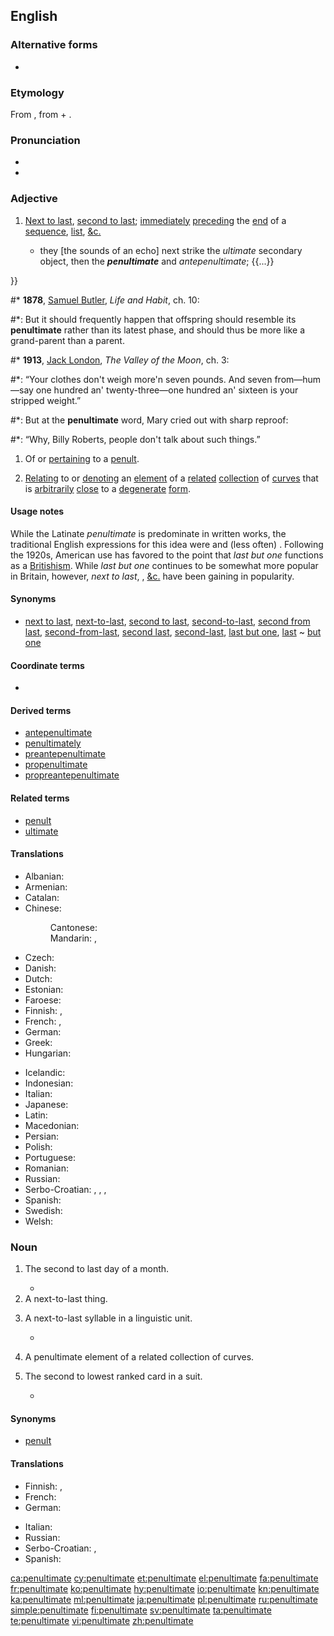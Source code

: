{{was wotd|2006|November|29}}
==English==

===Alternative forms===
* {{l|en|pænultimate}}

===Etymology===
From {{etyl|la|en}} {{term|paenultimus|lang=la}}, from {{term|paene||almost}} + {{term|ultimus||last}}.

===Pronunciation===
* {{IPA|/pɪˈnʌltɪmət/|lang=en}}
* {{audio|en-us-penultimate.ogg|Audio (US)|lang=en}}

===Adjective===
{{en-adj|-}}

# {{context|UK|in|_|US|_|usage|_|usually|_|formal|literary|or|_|scholarly|lang=en}} [[next to last|Next to last]], [[second to last]]; [[immediately]] [[preceding]] the [[end]] of a [[sequence]], [[list]], [[&c.]]
#* {{quote-book
|year= 1677
|isbn=
|date=
|author= {{w|Robert Plot}}
|title= The natural history of Oxford-shire: Being an Essay Toward the Natural History of England
|url= http://books.google.com/books?id=EUqd_M1x40QC&pg=PA15
|page= 15
|chapter= Of the Heavens and Air
|passage= {{...}} they [the sounds of an echo] next strike the ''ultimate'' secondary object, then the '''''penultimate''''' and ''antepenultimate''; {{...}}
}}
#* '''1878''', [[w:Samuel Butler (novelist)|Samuel Butler]], ''Life and Habit'', ch. 10:
#*: But it should frequently happen that offspring should resemble its '''penultimate''' rather than its latest phase, and should thus be more like a grand-parent than a parent.
#* '''1913''', [[w:Jack London|Jack London]], ''The Valley of the Moon'', ch. 3:
#*: “Your clothes don't weigh more'n seven pounds. And seven from—hum—say one hundred an' twenty-three—one hundred an' sixteen is your stripped weight.”
#*: But at the '''penultimate''' word, Mary cried out with sharp reproof:
#*: “Why, Billy Roberts, people don't talk about such things.”
# {{context|linguistics|lang=en}} Of or [[pertaining]] to a [[penult]].
# {{context|math|rare|lang=en}} [[relating|Relating]] to or [[denoting]] an [[element]] of a [[related]] [[collection]] of [[curve]]s that is [[arbitrarily]] [[close]] to a [[degenerate]] [[form]].

====Usage notes====
While the Latinate ''penultimate'' is predominate in written works, the traditional English expressions for this idea were {{term|last but one}} and (less often) {{term|second last}}. Following the 1920s, American use has favored {{term|next to last}} to the point that ''last but one'' functions as a [[Britishism]]. While ''last but one'' continues to be somewhat more popular in Britain, however, ''next to last'', {{term|second to last}}, [[&c.]] have been gaining in popularity.

====Synonyms====
* {{sense|immediately preceding the end of a list, sequence, &c.}} [[next to last]], [[next-to-last]], [[second to last]], [[second-to-last]], [[second from last]], [[second-from-last]], [[second last]], [[second-last]], {{context|now|_|chiefly|UK}} [[last but one]], [[last]] ~ [[but]] [[one]]

====Coordinate terms====
* {{syllable adjectives}}

====Derived terms====
* [[antepenultimate]]
* [[penultimately]]
* [[preantepenultimate]]
* [[propenultimate]]
* [[propreantepenultimate]]

====Related terms====
* [[penult]]
* [[ultimate]]

====Translations====
{{trans-top|next-to-last in a sequence}}
* Albanian: {{t|sq|parafundit}}
* Armenian: {{t|hy|նախավերջին|sc=Armn}}
* Catalan: {{t|ca|penúltim}}
* Chinese:
*: Cantonese: {{t|yue|尾二|tr=mei1 ji2|sc=Hani}}
*: Mandarin: {{t|cmn|倒數第二的|sc=Hani}}, {{t|cmn|倒数第二的|tr=dàoshǔ dì'èr de|sc=Hani}}
* Czech: {{t+|cs|předposlední}}
* Danish: {{t|da|næstsidst}}
* Dutch: {{t|nl|voorlaatste}}
* Estonian: {{t+|et|eelviimane}}
* Faroese: {{t|fo|næstsíðstur}}
* Finnish: {{t|fi|toiseksi viimeinen}}, {{t|fi|viimeistä edellinen}}
* French: {{t+|fr|avant-dernier}}, {{t+|fr|pénultième}}
* German: {{t|de|vorletzt}}
* Greek: {{t+|el|προτελευταίος|m|tr=proteleftaíos|sc=Grek}}
* Hungarian: {{t+|hu|utolsó előtti}}
{{trans-mid}}
* Icelandic: {{t|is|næstsíðastur}}
* Indonesian: {{t|id|kedua terakhir}}
* Italian: {{t|it|penultimo}}
* Japanese: {{t|ja|最後から二番目|tr=saigo kara ni-banme|sc=Jpan}}
* Latin: {{t|la|paenultimus}}
* Macedonian: {{t|mk|претпоследен|m|tr=pretpósleden}}
* Persian: {{t|fa|یکی مانده به آخر|tr=yeki-mânde-be-âxar|sc=fa-Arab}}
* Polish: {{t+|pl|przedostatni}}
* Portuguese: {{t+|pt|penúltimo}}
* Romanian: {{t+|ro|penultim}}
* Russian: {{t+|ru|предпоследний|tr=predposlédnij}}
* Serbo-Croatian: {{t|sh|prȅtposljednjī}}, {{t|sh|prȅtposlednjī}}, {{t|sh|пре̏тпосљедњӣ}}, {{t|sh|пре̏тпоследњӣ}}
* Spanish: {{t+|es|penúltimo}}
* Swedish: {{t|sv|näst sist}}
* Welsh: {{t|cy|gobennol}}
{{trans-bottom}}

===Noun===
{{en-noun}}

# {{context|obsolete|rare|lang=en}} The second to last day of a month.
#* {{quote-book
|year= 1529
|year_published= 1933
|author= {{w|Stephen Gardiner}}
|by= 
|title= Letter
|url= 
|original= 
|chapter= 
|section= 
|isbn= 
|edition= 
|publisher= 
|location=
|editor= 
|volume= 
|page= 
|passage= At Woodstock, the '''penultimate''' of August.
}}
# A next-to-last thing.
# {{context|linguistics|lang=en}} A next-to-last syllable in a linguistic unit.
#* {{quote-book
|year= 1724
|year_published= 1976
|author= E. Chambers
|by= 
|title= Die Englischen Neuwörter
|url= http://books.google.com/books?id=OuoLAAAAMAAJ&q=%22Antepenultimate+is+that+before+the+Penultimate,+or+the+last+but+two.%22&dq=%22Antepenultimate+is+that+before+the+Penultimate,+or+the+last+but+two.%22&hl=en&sa=X&ei=spjlUq2vO8zpoATAzoDYDQ&ved=0CDQQ6AEwAg
|original= Cyclopaedia
|chapter= 
|section= 
|isbn= 
|edition= 
|publisher=
|location=
|editor= 
|volume= 
|page= 
|passage= ANTEPENULTIMATE is that before the '''penultimate''', or the last but two.
}}
# {{context|math|obsolete|rare|lang=en}} A penultimate element of a related collection of curves.
# {{context|cards|lang=en}} The second to lowest ranked card in a suit.
#* {{quote-book
|year= 1876
|year_published= 1877
|author= Captain {{w|Arthur Campbell-Walker}} F.R.G.S.
|by= 
|title= The Correct Card: A Whist Catechism
|url= http://archive.org/stream/correctcardawhi00walkgoog/correctcardawhi00walkgoog_djvu.txt
|original=
|chapter= Glossary
|section= 
|isbn= 
|edition= 
|publisher= D. Appleton & Co.
|location= New York
|editor= 
|volume= 
|page= xiii
|passage= '''Penultimate''', the. — Beginning with the lowest card but one of the suit you lead originally, if it contains more than four cards. 
}}

====Synonyms====
* {{context|A next-to-last thing}} [[penult]]

====Translations====
{{trans-top|something right before the last one}}
* Finnish: {{t|fi|toiseksi viimeinen}}, {{t|fi|viimeistä edellinen}}
* French: {{t+|fr|avant-dernier|m}}
* German: {{t|de|vorletzt}}
{{trans-mid}}
* Italian: {{t|it|penultimo|m}}
* Russian: {{t+|ru|предпоследний|tr=predposlédnij|sc=Cyrl}}
* Serbo-Croatian: {{t|sh|предзадњи|m|sc=Cyrl}}, {{t|sh|претпоследњи|m|tr=pretposlednji|sc=Cyrl}}
* Spanish: {{t+|es|penúltimo|m}}
{{trans-bottom}}

[[ca:penultimate]]
[[cy:penultimate]]
[[et:penultimate]]
[[el:penultimate]]
[[fa:penultimate]]
[[fr:penultimate]]
[[ko:penultimate]]
[[hy:penultimate]]
[[io:penultimate]]
[[kn:penultimate]]
[[ka:penultimate]]
[[ml:penultimate]]
[[ja:penultimate]]
[[pl:penultimate]]
[[ru:penultimate]]
[[simple:penultimate]]
[[fi:penultimate]]
[[sv:penultimate]]
[[ta:penultimate]]
[[te:penultimate]]
[[vi:penultimate]]
[[zh:penultimate]]